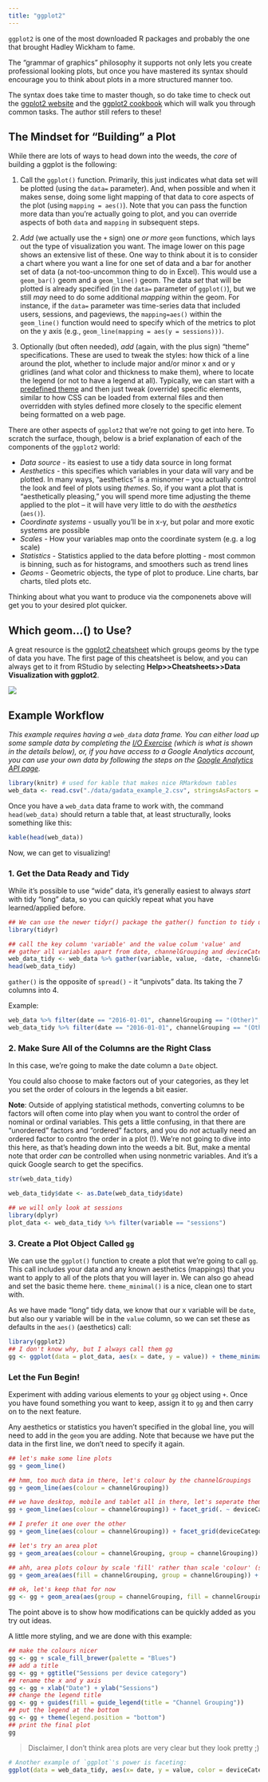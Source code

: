 ```yaml
---
title: "ggplot2"
---
```


`ggplot2` is one of the most downloaded R packages and probably the one that brought Hadley Wickham to fame.  

The "grammar of graphics" philosophy it supports not only lets you create professional looking plots, but once you have mastered its syntax should encourage you to think about plots in a more structured manner too.

The syntax does take time to master though, so do take time to check out the [ggplot2 website](http://ggplot2.tidyverse.org/reference/index.html) and the [ggplot2 cookbook](http://www.cookbook-r.com/Graphs/) which will walk you through common tasks.  The author still refers to these!

## The Mindset for "Building" a Plot

While there are lots of ways to head down into the weeds, the _core_ of building a ggplot is the following:

1. Call the `ggplot()` function. Primarily, this just indicates what data set will be plotted (using the `data=` parameter). And, when possible and when it makes sense, doing some light mapping of that data to core aspects of the plot (using `mapping = aes()`). Note that you can pass the function more data than you're actually going to plot, and you can override aspects of both `data` and `mapping` in subsequent steps.

2. _Add_ (we actually use the `+` sign) one _or more_ `geom` functions, which lays out the type of visualization you want. The image lower on this page shows an extensive list of these. One way to think about it is to consider a chart where you want a line for one set of data and a bar for another set of data (a not-too-uncommon thing to do in Excel). This would use a `geom_bar()` geom and a `geom_line()` geom. The data _set_ that will be plotted is already specified (in the `data=` parameter of `ggplot()`), but we still _may_ need to do some additional _mapping_ within the geom. For instance, if the `data=` parameter was time-series data that included users, sessions, and pageviews, the `mapping=aes()` within the `geom_line()` function would need to specify which of the metrics to plot on the y axis (e.g., `geom_line(mapping = aes(y = sessions)))`.

3. Optionally (but often needed), _add_ (again, with the plus sign) "theme" specifications. These are used to tweak the styles: how thick of a line around the plot, whether to include major and/or minor x and or y gridlines (and what color and thickness to make them), where to locate the legend (or not to have a legend at all). Typically, we can start with a [predefined theme](http://ggplot2.tidyverse.org/reference/index.html#section-themes) and then just tweak (override) specific elements, similar to how CSS can be loaded from external files and then overridden with styles defined more closely to the specific element being formatted on a web page.

There are other aspects of `ggplot2` that we're not going to get into here. To scratch the surface, though, below is a brief explanation of each of the components of the `ggplot2` world:

* *Data source* - its easiest to use a tidy data source in long format
* *Aesthetics* - this specifies which variables in your data will vary and be plotted. In many ways, "aesthetics" is a misnomer -- you actually control the look and feel of plots using _themes_. So, if you want a plot that is "aesthetically pleasing," you will spend more time adjusting the theme applied to the plot -- it will have very little to do with the _aesthetics_ (`aes()`).
* *Coordinate systems* - usually you'll be in x-y, but polar and more exotic systems are possible
* *Scales* - How your variables map onto the coordinate system (e.g. a log scale)
* *Statistics* - Statistics applied to the data before plotting - most common is binning, such as for histograms, and smoothers such as trend lines
* *Geoms* - Geometric objects, the type of plot to produce.  Line charts, bar charts, tiled plots etc.

Thinking about what you want to produce via the componenets above will get you to your desired plot quicker. 

## Which geom...() to Use?

A great resource is the [ggplot2 cheatsheet](https://www.rstudio.com/wp-content/uploads/2015/03/ggplot2-cheatsheet.pdf) which groups geoms by the type of data you have. The first page of this cheatsheet is below, and you can always get to it from RStudio by selecting **Help>>Cheatsheets>>Data Visualization with ggplot2**.  

![](images/ggplot2_geoms.png)

## Example Workflow

_This example requires having a `web_data` data frame. You can either load up some sample data by completing the [I/O Exercise](exercise2-io.html) (which is what is shown in the details below), or, if you have access to a Google Analytics account, you can use your own data by following the steps on the [Google Analytics API page](api-google-analytics.html)._

```r
library(knitr) # used for kable that makes nice RMarkdown tables
web_data <- read.csv("./data/gadata_example_2.csv", stringsAsFactors = FALSE)
```

Once you have a `web_data` data frame to work with, the command `head(web_data)` should return a table that, at least structurally, looks something like this:

```r
kable(head(web_data))
```

Now, we can get to visualizing!

### 1. Get the Data Ready and Tidy  

While it's possible to use "wide" data, it's generally easiest to always _start_ with tidy "long" data, so you can quickly repeat what you have learned/applied before.

```r
## We can use the newer tidyr() package the gather() function to tidy up the data
library(tidyr)

## call the key column 'variable' and the value colum 'value' and 
## gather all variables apart from date, channelGrouping and deviceCategory
web_data_tidy <- web_data %>% gather(variable, value, -date, -channelGrouping, -deviceCategory)
head(web_data_tidy)
```

`gather()` is the opposite of `spread()` - it "unpivots" data.  Its taking the 7 columns into 4.

Example:

```r
web_data %>% filter(date == "2016-01-01", channelGrouping == "(Other)", deviceCategory=="desktop")
web_data_tidy %>% filter(date == "2016-01-01", channelGrouping == "(Other)", deviceCategory=="desktop")
```

### 2. Make Sure All of the Columns are the Right Class 

In this case, we're going to make the date column a `Date` object.

You could also choose to make factors out of your categories, as they let you set the order of colours in the legends a bit easier.

**Note**: Outside of applying statistical methods, converting columns to be factors will often come into play when you want to control the order of nominal or ordinal variables. This gets a little confusing, in that there are "unordered" factors and "ordered" factors, and you do _not_ actually need an ordered factor to contro the order in a plot (!). We're not going to dive into this here, as that's heading down into the weeds a bit. But, make a mental note that order _can_ be controlled when using nonmetric variables. And it's a quick Google search to get the specifics.

```r
str(web_data_tidy)

web_data_tidy$date <- as.Date(web_data_tidy$date)

## we will only look at sessions
library(dplyr)
plot_data <- web_data_tidy %>% filter(variable == "sessions")

```

### 3. Create a Plot Object Called `gg`

We can use the `ggplot()` function to create a plot that we're going to call `gg`. This call includes your data and any known aesthetics (mappings) that you want to apply to all of the plots that you will layer in. We can also go ahead and set the basic theme here. `theme_minimal()` is a nice, clean one to start with.

As we have made "long" tidy data, we know that our x variable will be `date`, but also our y variable will be in the `value` column, so we can set these as defaults in the `aes()` (aesthetics) call:

```r
library(ggplot2)
## I don't know why, but I always call them gg
gg <- ggplot(data = plot_data, aes(x = date, y = value)) + theme_minimal()
```

### Let the Fun Begin!

Experiment with adding various elements to your `gg` object using `+`.  Once you have found something you want to keep, assign it to `gg` and then carry on to the next feature.

Any aesthetics or statistics you haven't specified in the global line, you will need to add in the `geom` you are adding.  Note that because we have put the data in the first line, we don't need to specify it again.

```r
## let's make some line plots
gg + geom_line()

## hmm, too much data in there, let's colour by the channelGroupings
gg + geom_line(aes(colour = channelGrouping))

## we have desktop, mobile and tablet all in there, let's seperate them out with facet
gg + geom_line(aes(colour = channelGrouping)) + facet_grid(. ~ deviceCategory)

## I prefer it one over the other
gg + geom_line(aes(colour = channelGrouping)) + facet_grid(deviceCategory ~ .)

## let's try an area plot
gg + geom_area(aes(colour = channelGrouping, group = channelGrouping)) + facet_grid(deviceCategory ~ .)

## ahh, area plots colour by scale 'fill' rather than scale 'colour' (see ?geom_area)
gg + geom_area(aes(fill = channelGrouping, group = channelGrouping)) + facet_grid(deviceCategory ~ .)

## ok, let's keep that for now
gg <- gg + geom_area(aes(group = channelGrouping, fill = channelGrouping)) + facet_grid(deviceCategory ~ .)
```

The point above is to show how modifications can be quickly added as you try out ideas.

A little more styling, and we are done with this example:

```r
## make the colours nicer
gg <- gg + scale_fill_brewer(palette = "Blues")
## add a title
gg <- gg + ggtitle("Sessions per device category")
## rename the x and y axis
gg <- gg + xlab("Date") + ylab("Sessions")
## change the legend title
gg <- gg + guides(fill = guide_legend(title = "Channel Grouping"))
## put the legend at the bottom
gg <- gg + theme(legend.position = "bottom")
## print the final plot
gg
```

> Disclaimer, I don't think area plots are very clear but they look pretty ;)



```r
# Another example of `ggplot`'s power is faceting:
ggplot(data = web_data_tidy, aes(x= date, y = value, color = deviceCategory)) + geom_line() + facet_grid(deviceCategory ~ channelGrouping) + theme_minimal()
```
